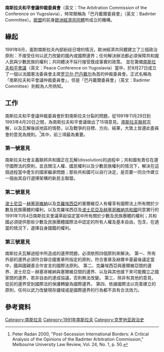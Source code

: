 {{noteTA
|1=zh-hans:黑塞哥维那;zh-hk:赫塞哥維納;zh-tw:赫塞哥維納;
}}
'''南斯拉夫和平會議仲裁委員會'''（英文：The Arbitration Commission of the Conference on Yugoslavia），時常簡稱為「巴丹戴爾委員會」（英文：Badinter Committee）。[[歐盟|歐盟]]的前身[[歐洲經濟共同體|歐洲經濟共同體]]所成立的機構。

==緣起==
1991年8月，面對南斯拉夫內部紛歧日增的情況，歐洲經濟共同體建立了三個政治原則：不接受任何以武力改變的國內或國際邊界；任何解決辦法都必須保障共和國人民與少數民族的權利；共同體決不採行接受既成事實的政策。 並在籌備[[南斯拉夫和平會議|南斯拉夫和平會議]]（英文：Peace Conference on Yugoslavia）當中，於8月27日成立了一個以法國憲法委員會主席[[罗贝尔·巴丹戴尔|罗贝尔·巴丹戴尔]]為首的仲裁委員會。正式名稱為「南斯拉夫和平會議仲裁委員會」，但是「巴丹戴爾委員會」（英文：Badinter Committee）則較為人所熟知。

==工作==
南斯拉夫和平會議仲裁委員會針對南斯拉夫分裂的問題，從1991年11月29日到1993年4月20日之間，為南斯拉夫和平會議做出了15項意見。[[南斯拉夫聯邦|南斯拉夫聯邦]]瓦解，以及瓦解後該地區的情勢，以及戰爭的目標、方向、結果，大致上皆遵此委員會的意見為規則。<ref>Peter Radan 2000, "Post-Secession International Borders: A Critical Analysis of the Opinions of the Badinter Arbitration Commission," Melbourne University Law Review, Vol. 24, No. 1, p. 50. </ref>其中，前三項最為重要。

===第一號意見===
南斯拉夫社會主義聯邦共和國正在瓦解(dissolution)的過程中；共和國有責任在遵守國際法的原則，並且關注人權、國民權利以及少數民族權利的情況下，解決在這個過程當中產生的國家繼承問題；那些共和國可以自行決定，是否要一同合作建立一個由其自行選擇架構的新民主聯盟。 

===第二號意見===
[[波斯尼亞地區|波士尼亞]]－[[赫塞哥維納|赫塞哥維納]]以及[[克羅埃西亞|克羅埃西亞]]的塞爾維亞人有權享有國際法上所有關於少數及民族團體的權利，以及克羅埃西亞及[[波斯尼亞和黑塞哥維那共和國|波士尼亞及赫塞哥維納共和國]]同意實行的1991年11月4日南斯拉夫會議草起協定當中所有關於少數及民族團體的權利；共和國必須提供那些少數及民族團體國際法中認定的所有人權及基本自由，包含，在適當的情況下，選擇自身國籍的權利。 

===第三號意見===
南斯拉夫瓦解過程中所造成的邊界問題，必須依照四個原則來解決。
第一、所有外部的邊界必須符合聯合國憲章所指定的原則，符合憲章及赫爾辛基最後議定當中，國與國親善合作宣言的國際法原則。
第二、克羅埃西亞與塞爾維亞間的邊界、波士尼亞－赫塞哥維納與塞爾維亞間的邊界、以及與其他接下來可能獨立之國家間的邊界，若非自由的達成協議，否則無法改變。
第三、除非有其他的意見，從前的邊界受到國際法的保護轉變為國際邊界。
第四、依據國際法以完善建立的原則，任何以武力改變現存疆域或是國際邊界的行為都不具有合法效力。

==參考資料==
{{reflist}}

[[Category:南斯拉夫|Category:南斯拉夫]]
[[Category:1991年南斯拉夫|Category:1991年南斯拉夫]]
[[Category:克罗地亚政治史|Category:克罗地亚政治史]]